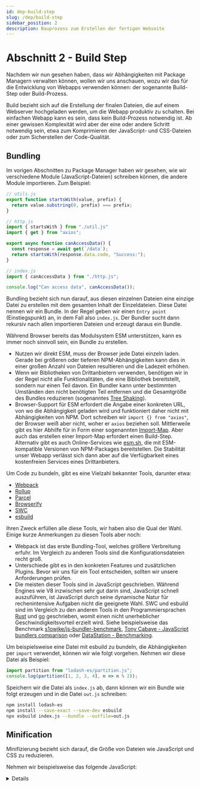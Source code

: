 ```yaml
---
id: dep-build-step
slug: /dep/build-step
sidebar_position: 2
description: Bauprozess zum Erstellen der fertigen Webseite
---
```



# Abschnitt 2 - Build Step

Nachdem wir nun gesehen haben, dass wir Abhängigkeiten mit Package Managern verwalten
können, wollen wir uns anschauen, wozu wir das für die Entwicklung von Webapps
verwenden können: der sogenannte Build-Step oder Build-Prozess.

Build bezieht sich auf die Erstellung der finalen Dateien, die auf einem Webserver
hochgeladen werden, um die Webapp produktiv zu schalten. Bei einfachen Webapp
kann es sein, dass kein Build-Prozess notwendig ist. Ab einer gewissen Komplexität
wird aber der eine oder andere Schritt notwendig sein, etwa zum Komprimieren
der JavaScript- und CSS-Dateien oder zum Sicherstellen der Code-Qualität.

## Bundling


Im vorigen Abschnitten zu Package Manager haben wir gesehen, wie wir verschiedene
Module (JavaScript-Dateien) schreiben können, die andere Module importieren.
Zum Beispiel:

```js
// utils.js
export function startsWith(value, prefix) {
  return value.substring(0, prefix) === prefix;
}

// http.js
import { startsWith } from "./util.js"
import { get } from "axios";

export async function canAccessData() {
  const response = await get(`/data`);
  return startsWith(response.data.code, "Success:");
}

// index.js
import { canAccessData } from "./http.js";

console.log("Can access data", canAccessData());
```

Bundling bezieht sich nun darauf, aus diesen einzelnen Dateien eine einzige
Datei zu erstellen mit dem gesamten Inhalt der Einzeldateien. Diese Datei
nennen wir ein Bundle. In der Regel geben wir einen `Entry point` (Einstiegspunkt)
an, in dem Fall also `index.js`. Der Bundler sucht dann rekursiv nach allen importieren
Dateien und erzeugt daraus ein Bundle.

Während Browser bereits das Modulsystem ESM unterstützen, kann es immer noch sinnvoll
sein, ein Bundle zu erstellen.

- Nutzen wir direkt ESM, muss der Browser jede Datei einzeln laden. Gerade bei
  größeren oder tieferen NPM-Abhängigkeiten kann dies in einer großen Anzahl
  von Dateien resultieren und die Ladezeit erhöhen.
- Wenn wir Bibliotheken von Drittanbietern verwenden, benötigen wir in der
  Regel nicht alle Funktionalitäten, die eine Bibliothek bereitstellt, sondern
  nur einen Teil davon. Ein Bundler kann unter bestimmten Umständen den nicht benötigten
  Teil entfernen und die Gesamtgröße des Bundles reduzieren (sogenanntes
  [Tree Shaking](https://developer.mozilla.org/en-US/docs/Glossary/Tree_shaking)).
- Browser-Support für ESM erfordert die Angabe einer konkreten URL, von wo
  die Abhängigkeit geladen wird und funktioniert daher nicht mit Abhängigkeiten von NPM.
  Dort schreiben wir `import {} from "axios"`, der Browser weiß aber nicht, woher
  er `axios` beziehen soll. Mittlerweile gibt es hier Abhilfe für in Form einer
  sogenannten [Import-Map](https://developer.mozilla.org/en-US/docs/Web/HTML/Reference/Elements/script/type/importmap).
  Aber auch das erstellen einer Import-Map erfordert einen Build-Step. Alternativ
  gibt es auch Online-Services wie  [esm.sh](https://esm.sh/), die mit ESM-kompatible
  Versionen von NPM-Packages bereitstellen. Die Stabilität unser Webapp verlässt
  sich dann aber auf die Verfügbarkeit eines kostenfreien Services eines Drittanbieters.

Um Code zu bundeln, gibt es eine Vielzahl bekannter Tools, darunter etwa:

- [Webpack](https://webpack.js.org/)
- [Rollup](https://rollupjs.org/)
- [Parcel](https://parceljs.org/)
- [Browserify](https://browserify.org/)
- [SWC](https://swc.rs/)
- [esbuild](https://esbuild.github.io/)

Ihren Zweck erfüllen alle diese Tools, wir haben also die Qual der Wahl. Einige
kurze Anmerkungen zu diesen Tools aber noch:

- Webpack ist das erste Bundling-Tool, welches größere Verbreitung erfuhr.
  Im Vergleich zu anderen Tools sind die Konfigurationsdateien recht groß.
- Unterschiede gibt es in den konkreten Features und zusätzlichen Plugins. Bevor
  wir uns für ein Tool entscheiden, sollten wir unsere Anforderungen prüfen.
- Die meisten dieser Tools sind in JavaScript geschrieben. Während Engines wie V8
  inzwischen sehr gut darin sind, JavaScript schnell auszuführen, ist JavaScript
  durch seine dynamische Natur für rechenintensive Aufgaben nicht die geeignete Wahl.
  SWC und esbuild sind im Vergleich zu den anderen Tools in den Programmiersprachen
  [Rust](https://www.rust-lang.org/) und [go](https://go.dev/) geschrieben, womit
  einen nicht unerheblicher Geschwindigkeitsvorteil erzielt wird. Siehe beispielsweise
  das Benchmark [s1owjke/js-bundler-benchmark](https://github.com/s1owjke/js-bundler-benchmark),
  [Tony Cabaye - JavaScript bundlers comparison](https://tonai.github.io/blog/posts/bundlers-comparison/#performance-comparison-1)
  oder [DataStation - Benchmarking](https://datastation.multiprocess.io/blog/2021-11-13-benchmarking-esbuild-swc-typescript-babel.html).  

Um beispielsweise eine Datei mit esbuild zu bundeln, die Abhängigkeiten per `import` verwendet,
können wir wie folgt vorgehen. Nehmen wir diese Datei als Beispiel:

```js
import partition from "lodash-es/partition.js";
console.log(partition([1, 2, 3, 4], n => n % 2));  
```

Speichern wir die Datei als `index.js` ab, dann können wir ein Bundle wie folgt erzeugen
und in die Datei `out.js` schreiben:

```sh
npm install lodash-es
npm install --save-exact --save-dev esbuild
npx esbuild index.js --bundle --outfile=out.js
```

## Minification

Minifizierung bezieht sich darauf, die Größe von Dateien wie JavaScript und
CSS zu reduzieren.

Nehmen wir beispielsweise das folgende JavaScript:

<details>
```js
function sieveOfEratosthenes(n) {
    const primes = Array(n + 1).fill(true);  // Assume all numbers in array are prime
    primes[0] = primes[1] = false;         // Except for 0 and 1
    
    for (let i = 2; i <= Math.sqrt(n); i++) {
        if (primes[i]) {
            for (let j = i * i; j <= n; j += i) {
                primes[j] = false;         // Mark factors non-prime
            }
        }
    }
    
    return primes.reduce((acc, isPrime, index) => {
        if (isPrime) {
          acc.push(index);
        }
        return acc;
    }, []);
}

// Usage:
const n = 30;
const primeNumbers = sieveOfEratosthenes(n);
console.log(primeNumbers);  // Output: [2, 3, 5, 7, 11, 13, 17, 19, 23, 29]
```
</details>

Dann könnte dieser Code etwa wie folgt komprimiert werden: 

```js
function sieveOfEratosthenes(e){let r=Array(e+1).fill(!0);r[0]=r[1]=!1;for(let s=2;s<=Math.sqrt(e);s++)if(r[s])for(let t=s*s;t<=e;t+=s)r[t]=!1;return r.reduce((e,r,s)=>(r&&e.push(s),e),[])}const n=30,primeNumbers=sieveOfEratosthenes(30);console.log(primeNumbers);
```

Minifizierung macht unseren Code kleiner und hat das Potenzial, die Performance minimal
zu erhöhen. Es gibt verschiedene Tools, welche das tun können. Um nur einige
zu nennen:

- JavaScript
  - [terser](https://github.com/terser/terser)
  - [Closure Compiler](https://developers.google.com/closure)
  - [https://esbuild.github.io/](esbuild)
- CSS
  - [cssnano](https://cssnano.github.io/cssnano/)
  - [https://esbuild.github.io/](esbuild)

Um zum Beispiel JavaScript mittels Terser zu minifizieren, können wir wie folgt vorgehen,
wenn wir obiges Beispiel-JavaScript in der Datei `file.js` abgespeichert haben: 

```sh
npm install terser
npx terser --compress -- file.js
```

Hinweis: Viele Bundler und andere Tools stellen bereits einen Minifier zur Verfügung,
sodass wir diesen in der Regel nicht manuell aufrufen müssen. 

## Quality assurance

Ein weitere Klasse von Operationen, die wir im Build-Schritt ausführen können,
ist die Prüfung der Qualität unserer Software.

### Typen-Checker

[TypeScript](https://www.typescriptlang.org/) haben wir bereits kennengelernt als
Typensystem für JavaScript. Beim Schreiben in einem Code-Editor (IDE) werden uns
bereits Typenfehler angezeigt. Damit wir sicherstellen können, dass Typenfehler
auch garantiert vor dem produktiven Einsatz gefunden werden, stellt TypeScript
ein Kommandozeilenprogramm bereit, womit wir unseren Code auf Typenfehler prüfen
können.

Zur Illustration legen wir eine Datei `src/greeter.ts` an mit folgenden Inhalt (wer sieht den Fehler?):

```js
function greeter(person: string): string {
  return "Hello, " + person.name;
}
let user = "Jane User";
document.body.textContent = greeter(user);
```

Dazu legen wir noch die Datei [tsconfig.json](https://www.typescriptlang.org/tsconfig/)
an, um die Konfiguration für TypeScript festzulegen und TypeScript zu sagen, wo
unser Quellcode zu finden ist:

```json
{
  "compilerOptions": {
    "lib": ["dom", "es2022"],
    "moduleResolution": "bundler",
    "module": "esnext",
    "target": "es2022" 
  },
  "include": ["src"],
  "exclude": ["node_modules"]
}
```

Jetzt können wir den Typen-Checker mit folgenden Befehlen installieren und ausführen:

```sh
npm install typescript
npx tsc --noEmit
```

Und erhalten dabei folgenden Typenfehler:

```
src/greeter.ts:2:29 - error TS2339: Property 'name' does not exist on type 'string'.

2   return "Hello, " + person.name;
                              ~~~~
```

### Linter

Linter sind ein weiteres Werkzeug zur Erhöhung der Code-Qualität. Ein Linter
prüft Code nach bestimmten Regeln und erzeugt eine Warnung oder einen Fehler,
wenn diese Regeln verletzt sind. Meist ist der Code auch bei Verletzung einer
Regeln trotzdem noch gültig, aber aus anderen Gründen problematisch.

Um das einem Beispiel zu illustrieren, schauen wir uns folgendes JavaScript an:

```js
const user = {
  age: 20,
  name: "Renne Bright",
  age: 62,
};
```

In diesem Code wird ein Objekt definiert, wobei die Eigenschaft `age` zweimal
definiert wird. Das verletzt nicht die Regeln von JavaScript und kann problemlos
ausgeführt werden, ist aber im besten Fall verwirrend und im schlimmsten Fall
ein Schreibfehler. Vielleicht wollten wir statt `age` etwa `weight` schreiben?

Ein Linter würde solch ein Problem als Fehler ankreiden.

Bei der Auswahl eines Linters haben wir verschiedene Auswahlmöglichkeiten, darunter:

- [Prettier](https://prettier.io/)
- [biome](https://biomejs.dev/)

biome ist analog zu esbuild und SWC in einer anderen Programmiersprache (Rust)
geschrieben, was Geschwindigkeitsvorteile bringt.

Speichern wir obiges JavaScript in der Datei `user.js`, können wir die Datei
etwa mit biome wie folgt linten:

```sh
npm install @biomejs/biome
npx biome lint user.js
```

Wir erhalten dann folgende Fehlermeldung:

```
user.js:2:3 lint/suspicious/noDuplicateObjectKeys  FIXABLE  ━━━━━━━━━━━━━━━━━━━━━━━━━━━━━━━━━━━━━━━━

  ✖ This property value named age is later overwritten by an object member with the same name.
  
    1 │ const user = {
  > 2 │   age: 20,
      │   ^^^^^^^
    3 │   name: "Renne Bright",
    4 │   age: 62,
  
  ℹ Overwritten with this value.
  
    2 │   age: 20,
    3 │   name: "Renne Bright",
  > 4 │   age: 62,
      │   ^^^^^^^
    5 │ };
    6 │ 
  
  ℹ If an object property with the same name is defined multiple times (except when combining a getter with a setter), only the last definition makes it into the object and previous definitions are ignored.
  
  ℹ Unsafe fix: Remove this property value named age
  
    1 1 │   const user = {
    2   │ - ··age:·20,
    3 2 │     name: "Renne Bright",
    4 3 │     age: 62,
  

Checked 1 file in 5ms. No fixes applied.
```

### Prüfung auf Sicherheitslücken in Abhängigkeiten

Die Nutzung von Bibliotheken via NPM erlaubt uns die Nutzung von bestehenden
Code und bringt uns viele Vorteile. Software ist aber selten fehlerfrei. Manchmal
sind Fehler kaum bemerkbar oder sorgen nur für Unannehmlichkeiten bei unseren
Nutzern. Es kann aber auch passieren, dass Fehler in einer Software ein Sicherheitsproblem
darstellen und im schlimmsten Fall etwa dazu führen können, dass die privaten
Daten unserer Nutzer gestohlen werden können oder ein Angreifer Passwörter abfangen kann.

Ein Dependency Check hat zur Aufgabe, Abhängigkeiten automatisch nach bekannten
Schwachstellen zu scannen und uns rechtzeitig davon in Kenntnis zu setzen, damit
wir entsprechende Maßnahmen ergreifen können.

NPM bringt bereits einen solchen Dependency Checker mit. Installieren wir absichtlich
eine ältere Version einer Abhängigkeit, können wie den Dependency Checker dann wie folgt
ausführen:

```sh
npm install jquery@3.0.0
npm audit
```

Wir erhalten folgenden Bericht:

```
# npm audit report

jquery  <=3.4.1
Severity: moderate
XSS in jQuery as used in Drupal, Backdrop CMS, and other products - https://github.com/advisories/GHSA-6c3j-c64m-qhgq
Potential XSS vulnerability in jQuery - https://github.com/advisories/GHSA-jpcq-cgw6-v4j6
Potential XSS vulnerability in jQuery - https://github.com/advisories/GHSA-gxr4-xjj5-5px2
fix available via `npm audit fix`
node_modules/jquery

1 moderate severity vulnerability
```

## Code-Formatierer

Wir können auch unseren Code automatisch formatieren lassen. Das kann etwa dann
sinnvoll sein, wenn viele Personen an einem Software-Projekt arbeiten. Jeder
schreibt Code auf eine etwas andere Weise. Um die Einheitlichkeit des Codes
sicherzustellen, sodass jeder den Code gleich gut lesen kann, können wir einen
automatischen Code-Formatierer einsetzen.

Beide unter Linter genannten Tools (`prettier` und `biome`) unterstützen auch die
Formatierung von Code. Nehmen wir beispielsweise folgende unformatierte
Datei:

```js
const m = document.getElementById("canvas-output").getContext("2d");
  const atom = function(x,y,c){m.fillStyle=c; m.fillRect(x,y,3,3)}
  for(let y=1;y<1000; y++){for(let x=1;x<1000;x++){
      const dx = (x-500)/100000-0.233;const dy = (y-500)/100000-0.655
  const a = dx;const b = dy;
for(let t=1;t<200;t++){
    const d = (a*a)-(b*b)+dx; const b = 2*(a*b)+dy;
  const a = d;  const H = d>200;
if(H){atom(x,y,"rgb("+ t*3 +","+ t +","+ t*0.5 +")"); break}
       }}}
```

Nennen wir die Datei `mandelbrot.js`, können wir diese wie folgt formatieren:

```
npm install @biomejs/biome
npx biome format --indent-style=space --write mandelbrot.js
```

Die Datei sieht nach der Formatierung wie folgt aus:

<details>
```js
const m = document.getElementById("canvas-output").getContext("2d");
const atom = function (x, y, c) {
  m.fillStyle = c;
  m.fillRect(x, y, 3, 3);
};
for (let y = 1; y < 1000; y++) {
  for (let x = 1; x < 1000; x++) {
    const dx = (x - 500) / 100000 - 0.233;
    const dy = (y - 500) / 100000 - 0.655;
    const a = dx;
    const b = dy;
    for (let t = 1; t < 200; t++) {
      const d = a * a - b * b + dx;
      const b = 2 * (a * b) + dy;
      const a = d;
      const H = d > 200;
      if (H) {
        atom(x, y, "rgb(" + t * 3 + "," + t + "," + t * 0.5 + ")");
        break;
      }
    }
  }
}
```
</details>

## Transpiling

Transpilieren leitet sich ab von `Transformieren` und `Kompilieren`. Kompilieren
bedeutet die Überführung von Quellcode in Maschinencode und wir etwa bei Sprachen wie C verwendet.

Transpilieren meint das Transformieren von Quellcode, wobei aber wieder Quellcode
herauskommt. Ein Beispiel für einen Transpiler ist der TypeScript-Transpiler,
der TypeScript in JavaScript umwandelt. 

Im folgenden schauen wir uns einige häufige verwendete Tools kurz an, um
eine bessere Übersicht über das JavaScript und Web-Ecosystem zu erhalten.

### TypeScript

Wie erwähnt können wir TypeScript nicht nur nutzen, um unseren Code einem Typen-Check
zu unterziehen. Sondern auch, um unseren TypeScript-Code in JavaScript umzuwandeln.

Entfernen wir bei unserem obigen Beispiel zum Typen-Check im Befehl `npx tsc --noEmit`
den Teil `--noEmit`, erstellt TypeScript aus unseren TypeScript-Dateien
entsprechende JavaScript-Dateien.

### Babel

[Babel](https://babeljs.io/) ist ein Code-Transformator, der zu einer Zeit entstanden
ist, als mit EcmaScript2016 viele neue Features in die Sprache JavaScript eingefügt wurden.

Viele dieser Features (z.B. Arrow-Funktionen) erleichtern uns die Programmierung.
Da aber nicht alle Nutzer immer den neusten Browser verwenden, können wir diese
Features nicht verwenden, sofern wir etwas ältere Browser unterstützen wollen.

Babel ist nun in der Lage, neue JavaScript-Feature so umzuformen, dass diese
auch von älteren Browsern unterstützt werden.

Aktuell ist Babel etwas weniger relevant, da EcmaScript2016 nun eine Weile zurückliegt
und inzwischen die meisten Browser es unterstützen.

Zudem unterstützen auch andere Tools wie TypeScript oder esbuild die Transformation
von brandneuen JavaScript-Features. 

### JavaScript-Erweiterungen

Neben TypeScript gibt es noch weitere Erweiterungen der Programmiersprache
JavaScript. UI-Bibliotheken wie React oder Svelte, die wir uns im nächsten
Kapitel anschauen werden, arbeiten mit Erweiterungen, um die Erstellung
von UIs zu vereinfachen.

Beispielsweise arbeitet React mit Dateien mit der Endung `*.jsx` statt `.js`.
Diese Dateien können direkt direkt HTML-Schnipsel enthalten:

```jsx
function Header() {
  return <h1>Hallo Welt!</h1>;
}
```

Abhängig von der Erweiterung werden diese von mehr oder weniger vielen Tools
unterstützt. JSX ist beispielsweise recht weit verbreitet und wir inzwischen
von fast allen Tools unterstützt.

### postcss

[PostCSS](https://postcss.org/) ist ein Tool, um CSS auf verschiedene Arten
und Weisen zu transformieren. PostCSS selber vollzieht dabei keine Transformation,
sondern stellt nur das Framework bereit, um CSS zu transformieren. Die eigentlichen
Transformation werden von Plugins umgesetzt. Dadurch ist es uns möglich, nur
diejenigen Plugins und Transformationen zu installieren, die wir nutzen möchten.

Es gibt [viele Plugins](https://postcss.org/docs/postcss-plugins) für PostCSS,
einige nennenswerte Transformationen sind etwa:

- [autoprefixer](https://github.com/postcss/autoprefixer) Fügt automatisch
  [Vendor-Präfixe](https://developer.mozilla.org/en-US/docs/Glossary/Vendor_Prefix)
  wie `-webkit-line-clamp` ein. Heutzutage weniger relevant, da die meisten Browser
  die meisten CSS-Features unterstützen und nur noch sehr wenige solche Präfixe
  notwendig sind.
- [postcss-nesting](https://www.npmjs.com/package/postcss-nesting) transformiert
  geschachtelte CSS-Regeln in unverschachtelte. Das erlaubt uns bereits, geschachtelte
  Regeln im CSS zu verwenden, obwohl die [Browser-Unterstützung](https://caniuse.com/css-nesting)
  noch nicht optimal ist.
- [postcss-german-stylesheets](https://github.com/timche/postcss-german-stylesheets)
  erlaubt uns, CSS-Eigenschaften auf Deutsch zu schreiben, also etwa 
  `hintergrundfarbe: schwarz;` statt `background-color: black;`.

Nehmen wir als Beispiel folgenden CSS-Inhalt:

```css
form {
  input::placeholder {
    color: green;
  }
}
```

Speichern wir diesen Inhalt in der Datei `style.css` ab. Wir müssen anschließend
noch die Datei `.browserslistrc` anlegen mit folgendem Inhalt:

```js
> 0.1%
Chrome >50
```

Damit sagen wir, dass wir alle Browser unterstützen wollen, die von mehr als
0.1% der Nutzer verwendet werden; sowie alle Chrome-Versionen ab Version 50.
(Letzteres nur zur Illustration hier). Dies wird von autoprefixer verwendet,
um die Präfixe zu bestimmen, die hinzugefügt werden sollen. Dann können wir
PostCSS mit den Plugins wie folgt installieren und ausführen:

```sh
npm install postcss-cli autoprefixer postcss-nesting
npx postcss --use autoprefixer --use postcss-nesting --output out.css style.css
```

Als Ergebnis erhalten wir in der Datei `out.css`:

```css
form input::-webkit-input-placeholder {
  color: green;
}
form input:-ms-input-placeholder {
  color: green;
}
form input::placeholder {
  color: green;
}
```